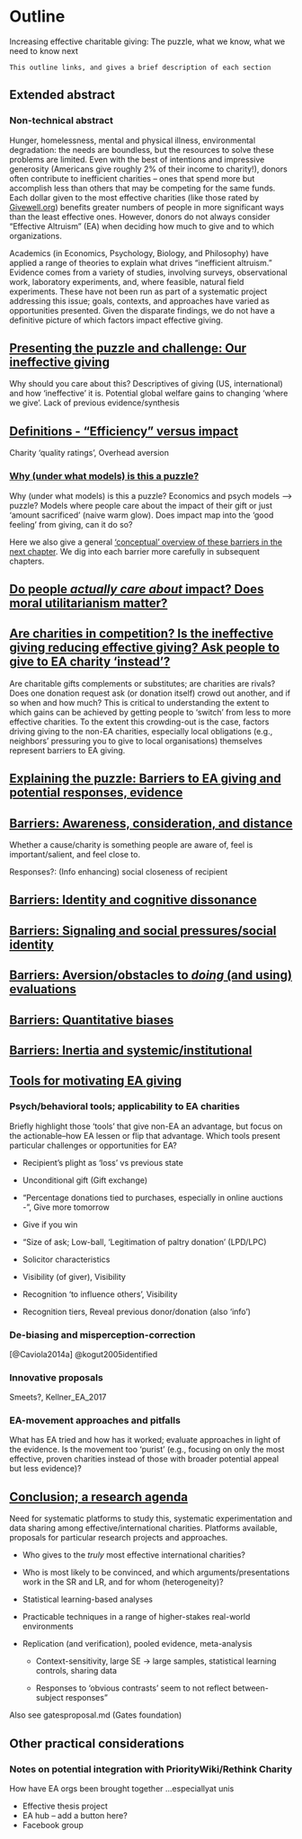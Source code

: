 # Outline {#outline}

Increasing effective charitable giving: The puzzle, what we know, what we need to know next

<!-- #TODO: reconcile this with the outline in 'EA giving survey-working version'... -->

```block2
This outline links, and gives a brief description of each section
```

<!-- David Reinstein (drafted this version) with Nick Fitz and Ari Kagan -->

## Extended abstract {-#abstract} 

### Non-technical abstract {-#pop-abstract} 

Hunger, homelessness, mental and physical illness, environmental degradation: the needs are boundless, but the resources to solve these problems are limited. Even with the best of intentions and impressive generosity (Americans give roughly 2% of their income to charity!), donors often contribute to inefficient charities -- ones that spend more but accomplish less than others that may be competing for the same funds. Each dollar given to the most effective charities (like those rated by [Givewell.org](http://givewell.org)) benefits greater numbers of people in more significant ways than the least effective ones. However, donors do not always consider "Effective Altruism" (EA) when deciding how much to give and to which organizations.

Academics (in Economics, Psychology, Biology, and Philosophy) have applied a range of theories to explain what drives "inefficient altruism." Evidence comes from a variety of studies, involving surveys, observational work, laboratory experiments, and, where feasible, natural field experiments. These have not been run as part of a systematic project addressing this issue; goals, contexts, and approaches have varied as opportunities presented. Given the disparate findings, we do not have a definitive picture of which factors impact effective giving.

## [Presenting the puzzle and challenge: Our ineffective giving](#present-puzzle) {-}

Why should you care about this? Descriptives of giving (US, international) and how 'ineffective' it is. Potential global welfare gains to changing 'where we give'. Lack of previous evidence/synthesis

##  [Definitions - "Efficiency" versus impact](#impact-definitions) {-}

Charity 'quality ratings', Overhead aversion

### [Why (under what models) is this a puzzle?](#why-puzzle) {-}

Why (under what models) is this a puzzle? Economics and psych models --> puzzle?
Models where people care about the impact of their gift or just 'amount sacrificed' (naive warm glow). Does impact map into the 'good feeling' from giving, can it do so?

Here we also  give a general ['conceptual' overview of these barriers in the next chapter](#barriers-concept). We dig into each barrier more carefully in subsequent chapters.

## [Do people *actually care about* impact? Does moral utilitarianism matter?](#doesimpactmatter) {-}

<!-- Economic and psych models conceptualizing this -->

##  [Are charities in competition? Is the ineffective giving reducing effective giving? Ask people to give to EA charity 'instead'?](#substitution) {-}

<!-- (Or put in section 2?) -->

Are charitable gifts complements or substitutes; are charities are
rivals? Does one donation request ask (or donation itself) crowd out another, and if so when and how much?   This is critical to understanding  the extent to which gains can be achieved by getting people to 'switch'  from less to more effective charities. To the extent this crowding-out is the case, factors driving giving to the non-EA charities, especially local obligations (e.g., neighbors' pressuring you to give to local organisations) themselves represent barriers to EA giving.


##  [Explaining the puzzle: Barriers to EA giving and potential responses, evidence](#barriers-intro) {-}

<!-- moved old classification to barriers_old_classification.Rmd -->


## [Barriers: Awareness, consideration, and distance](#aware-distance) {-}

<div class="marginnote">
Whether a cause/charity is something people are aware of, feel is important/salient, and feel close to.
</div>

<div class="marginnote">
Responses?:  (Info enhancing) social closeness of recipient 
</div>

## [Barriers: Identity and cognitive dissonance](#identity) {-}

<!-- Volunteer experience unlocks emotion and giving -->

## [Barriers: Signaling and social pressures/social identity](#social) {-}

<!-- Self-interest/local public good [put elsewhere or remove??
Social perceptions and signaling empathy vs effectiveness; related: difficulty of coordinated signaling with a hard-to-coordinate measure such as 'effectiveness'
-->

## [Barriers: Aversion/obstacles to *doing* (and using) evaluations](#eval-aversion) {-}
 
## [Barriers: Quantitative biases](#quant-biases) {-}

## [Barriers: Inertia and systemic/institutional](#inertia) {-}

## [Tools for motivating EA giving](#tools) {-}

### Psych/behavioral tools; applicability to EA charities {-}

<div class="marginnote">
Briefly highlight those 'tools' that give non-EA an advantage, but focus on the actionable--how EA lessen or flip that advantage. Which tools present particular challenges or opportunities for EA?
</div>
 
- Recipient's plight as 'loss' vs previous state 
- Unconditional gift (Gift exchange) 
- "Percentage donations tied to purchases, especially in online auctions -", Give more tomorrow  
- Give if you win 
- "Size of ask; Low-ball, 'Legitimation of paltry donation' (LPD/LPC) 
- Solicitor characteristics 
- Visibility  (of giver), Visibility 
- Recognition 'to influence others', Visibility 

- Recognition tiers, Reveal previous donor/donation (also 'info') 


<!-- (Sudhir ea, '16), (Falk, '07), (Elfenbein ea, '12), (Breman, '11), (Kellner ea, '17), (Fraser ea, '89), (Cialdini and S, '76), (Andrews ea, '08), (Gneezy ea, '17), (Landry ea, '05), (Meer, '11), (Harbaugh, '98), (Soetevent, '05), (Reinstein & R, '12), (Karlan & M  '14), (Harbaugh, '98), (Karlan & M  '14), (Harbaugh, '98), (Soetevent, '05)	(Karlan & M  '14), (Karlan & M  '14) -->
 
### De-biasing and misperception-correction {-}


[@Caviola2014a]
@kogut2005identified

### Innovative proposals {-}

Smeets?, Kellner_EA_2017

### EA-movement approaches and pitfalls {-}

What has EA tried and how has it worked; evaluate approaches in light of the evidence. Is the movement too 'purist' (e.g., focusing on only the most effective, proven charities instead of those with broader potential appeal but less evidence)?

<!-- Charity science
Wiepking2012? -->

## [Conclusion; a research agenda](#conclusion-agenda) {-}

Need for systematic platforms to study this, systematic experimentation and data sharing among effective/international charities. Platforms available, proposals for particular research projects and approaches.

- Who gives to the *truly* most effective international charities?

- Who is most likely to be convinced, and which arguments/presentations work in the SR and LR, and for whom (heterogeneity)?

- Statistical learning-based analyses

- Practicable techniques in a range of higher-stakes real-world environments

- Replication (and verification), pooled evidence, meta-analysis
    - Context-sensitivity, large SE $\rightarrow$ large samples, statistical learning controls, sharing data

    - Responses to 'obvious contrasts' seem to not reflect between-subject responses"


Also see gatesproposal.md (Gates foundation)

## Other practical considerations


### Notes on potential integration with PriorityWiki/Rethink Charity {-}

How have EA orgs been brought together ...especiallyat unis

- Effective thesis project
- EA hub -- add a button here?
- Facebook group
